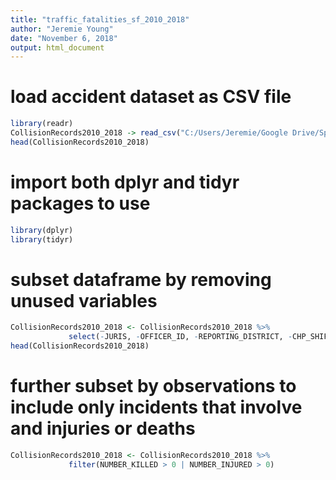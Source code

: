 ---
title: "traffic_fatalities_sf_2010_2018"
author: "Jeremie Young"
date: "November 6, 2018"
output: html_document
---

# load accident dataset as CSV file
```{r}
library(readr)
CollisionRecords2010_2018 -> read_csv("C:/Users/Jeremie/Google Drive/Springboard Intro to Data Science/Capstone/Raw Datasets/CollisionRecords2010_2018.txt")
head(CollisionRecords2010_2018)

```

# import both dplyr and tidyr packages to use
```{r}
library(dplyr)
library(tidyr)
```


# subset dataframe by removing unused variables
```{r}
CollisionRecords2010_2018 <- CollisionRecords2010_2018 %>% 
             select(-JURIS, -OFFICER_ID, -REPORTING_DISTRICT, -CHP_SHIFT, -CITY_DIVISION_LAPD, -CITY_DIVISION_LAPD, -CALTRANS_COUNTY, -CALTRANS_DISTRICT, -ROUTE_SUFFIX, -POSTMILE_PREFIX, -POSTMILE, -CHP_ROAD_TYPE)
head(CollisionRecords2010_2018)

```


# further subset by observations to include only incidents that involve and injuries or deaths
```{r}
CollisionRecords2010_2018 <- CollisionRecords2010_2018 %>% 
             filter(NUMBER_KILLED > 0 | NUMBER_INJURED > 0)
```


